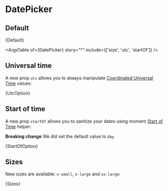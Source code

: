 
# DatePicker

<Meta title={meta.title} component={meta.component} argTypes={meta.argTypes} args={meta.args} />

## Default

<Canvas>
  <Story name="Default">{Default}</Story>
</Canvas>

<ArgsTable of={DatePicker} story="^" include={['size', 'utc', 'startOf']} />

## Universal time

A new prop `utc` allows you to always manipulate [Coordinated Universal Time](https://en.wikipedia.org/wiki/Coordinated_Universal_Time) values:

<Canvas>
  <Story name="UtcOption">{UtcOption}</Story>
</Canvas>

## Start of time

A new prop `startOf` allows you to sanitize your dates using moment [Start of Time](https://momentjs.com/docs/#/manipulating/start-of/) helper:

**Breaking change** We did set the default value to `day`

<Canvas>
  <Story name="StartOf">{StartOfOption}</Story>
</Canvas>

## Sizes

New sizes are available: `x-small`, `x-large` and `xx-large`:

<Canvas>
  <Story name="Sizes">{Sizes}</Story>
</Canvas>
